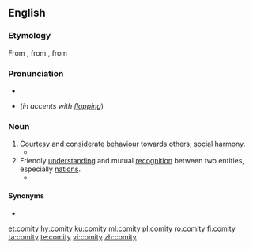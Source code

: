 ==English==

===Etymology===
From {{etyl|fr|en}} {{m|fr|comité}}, from {{etyl|la|en}} {{m|la|comitas}}, from {{m|la|comis||courteous}}

===Pronunciation===
* {{IPA|/ˈkɒmɪti/|lang=en}}
* {{homophones|lang=en|comedy}} (''in accents with [[flapping]]'')

===Noun===
{{en-noun|comities}}

# [[courtesy|Courtesy]] and [[considerate]] [[behaviour]] towards others; [[social]] [[harmony]].
#* {{quote-book|year=1994|author=Nelson Mandela|title=Long Walk to Freedom|publisher=Abacus|year_published=2010|page=96|passage=There, I saw not only flare-ups of ethnic animosity, but the '''comity''' that was also possible among men of different backgrounds.}}
# Friendly [[understanding]] and mutual [[recognition]] between two entities, especially [[nation]]s.
#* {{quote-news|work=The Washington Post|url=http://www.washingtonpost.com/wp-dyn/content/article/2007/01/04/AR2007010400802.html|passage=Democrats took control of the House and Senate after 12 years of nearly unbroken Republican rule, with resolute calls for bipartisan '''comity''' and a pledge to move quickly on an agenda of health care, homeland security, education and energy proposals.|author=Jonathan Weisman|date=January 5 2007|title=Democrats Take Control on Hill}}

====Synonyms====
* {{l|en|frith}}

[[et:comity]]
[[hy:comity]]
[[ku:comity]]
[[ml:comity]]
[[pl:comity]]
[[ro:comity]]
[[fi:comity]]
[[ta:comity]]
[[te:comity]]
[[vi:comity]]
[[zh:comity]]
